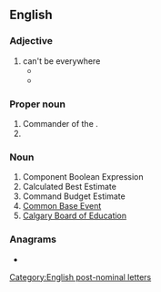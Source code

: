 ==English==

===Adjective===
{{en-adj|-}}

# can't be everywhere
#* {{quote-video|lang=en|passage=''''CBE''', Minister,' he replied, unhappily. I wasn't sure what he meant. Could I have been awarded the CBE.? – or could he? He explained. "Can't Be Everywhere'.|actor=Antony Jay and Jonathan Lynn in|episode=Economy Drive|title=Yes Minister|date=10 March 1980}}
#* {{quote-news|lang=en|passage=My source says: ‘The answer was “'''CBE'''” – palace-speak for “Can’t be everywhere.”’|author=Ephraim Hardcastle|work=The Daily Mail|date=2 July 2015}}

===Proper noun===
{{en-proper noun}}

# Commander of the {{w|Order of the British Empire}}.
# {{initialism of|{{w|Christians for Biblical Equality}}|lang=en}}

===Noun===
{{en-noun|?}}

# Component Boolean Expression
# Calculated Best Estimate
# Command Budget Estimate
# [[w:Common Base Event|Common Base Event]]
#[[Calgary Board of Education]]

===Anagrams===
* {{anagrams|en|a=bce|B.C.E.|BCE|ECB}}

[[Category:English post-nominal letters]]
